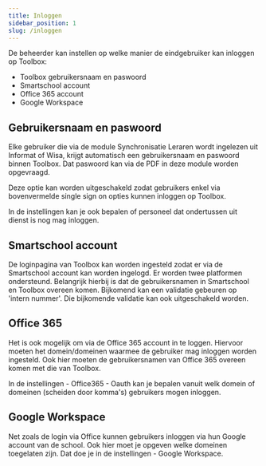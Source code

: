 ```yaml
---
title: Inloggen
sidebar_position: 1
slug: /inloggen
---
```


De beheerder kan instellen op welke manier de eindgebruiker kan inloggen op Toolbox:

- Toolbox gebruikersnaam en paswoord
- Smartschool account
- Office 365 account
- Google Workspace

## Gebruikersnaam en paswoord

Elke gebruiker die via de module Synchronisatie Leraren wordt ingelezen uit Informat of Wisa, krijgt automatisch een gebruikersnaam en paswoord binnen Toolbox. Dat paswoord kan via de PDF in deze module worden opgevraagd.

Deze optie kan worden uitgeschakeld zodat gebruikers enkel via bovenvermelde single sign on opties kunnen inloggen op Toolbox.

In de instellingen kan je ook bepalen of personeel dat ondertussen uit dienst is nog mag inloggen.

## Smartschool account

De loginpagina van Toolbox kan worden ingesteld zodat er via de Smartschool account kan worden ingelogd. Er worden twee platformen ondersteund. Belangrijk hierbij is dat de gebruikersnamen in Smartschool en Toolbox overeen komen. Bijkomend kan een validatie gebeuren op 'intern nummer'. Die bijkomende validatie kan ook uitgeschakeld worden.

## Office 365

Het is ook mogelijk om via de Office 365 account in te loggen. Hiervoor moeten het domein/domeinen waarmee de gebruiker mag inloggen worden ingesteld. Ook hier moeten de gebruikersnamen van Office 365 overeen komen met die van Toolbox.

In de instellingen - Office365 - Oauth kan je bepalen vanuit welk domein of domeinen (scheiden door komma's) gebruikers mogen inloggen.

## Google Workspace

Net zoals de login via Office kunnen gebruikers inloggen via hun Google account van de school. Ook hier moet je opgeven welke domeinen toegelaten zijn. Dat doe je in de instellingen - Google Workspace.

